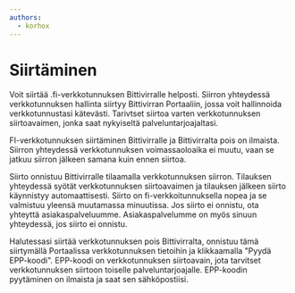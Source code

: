 ```yaml
---
authors:
  - korhox
---
```


# Siirtäminen

Voit siirtää .fi-verkkotunnuksen Bittivirralle helposti. Siirron yhteydessä verkkotunnuksen hallinta siirtyy Bittivirran Portaaliin, jossa voit hallinnoida verkkotunnustasi kätevästi. Tarivtset siirtoa varten verkkotunnuksen siirtoavaimen, jonka saat nykyiseltä palveluntarjoajaltasi.

FI-verkkotunnuksen siirtäminen Bittivirralle ja Bittivirralta pois on ilmaista. Siirron yhteydessä verkkotunnuksen voimassaoloaika ei muutu, vaan se jatkuu siirron jälkeen samana kuin ennen siirtoa.

Siirto onnistuu Bittivirralle tilaamalla verkkotunnuksen siirron. Tilauksen yhteydessä syötät verkkotunnuksen siirtoavaimen ja tilauksen jälkeen siirto käynnistyy automaattisesti. Siirto on fi-verkkoitunnuksella nopea ja se valmistuu yleensä muutamassa minuutissa. Jos siirto ei onnistu, ota yhteyttä asiakaspalveluumme. Asiakaspalvelumme on myös sinuun yhteydessä, jos siirto ei onnistu.

Halutessasi siirtää verkkotunnuksen pois Bittivirralta, onnistuu tämä siirtymällä Portaalissa verkkotunnuksen tietoihin ja klikkaamalla "Pyydä EPP-koodi". EPP-koodi on verkkotunnuksen siirtoavain, jota tarvitset verkkotunnuksen siirtoon toiselle palveluntarjoajalle. EPP-koodin pyytäminen on ilmaista ja saat sen sähköpostiisi.
